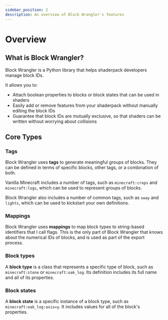 ```yaml
---
sidebar_position: 2
description: An overview of Block Wrangler's features
---
```

# Overview

## What is Block Wrangler?

Block Wrangler is a Python library that helps shaderpack developers manage block IDs.

It allows you to:
- Attach boolean properties to blocks or block states that can be used in shaders
- Easily add or remove features from your shaderpack without manually editing the block IDs
- Guarantee that block IDs are mutually exclusive, so that shaders can be written without worrying about collisions

## Core Types

### Tags
Block Wrangler uses **tags** to generate meaningful groups of blocks.
They can be defined in terms of specific blocks, other tags, or a combination of both.

Vanilla Minecraft includes a number of tags, such as `minecraft:crops` and `minecraft:logs`, which can be used to represent groups of blocks.

Block Wrangler also includes a number of common tags, such as `sway` and `lights`, which can be used to kickstart your own definitions.

### Mappings

Block Wrangler uses **mappings** to map block types to string-based identifiers that I call flags.
This is the only part of Block Wrangler that knows about the numerical IDs of blocks, and is used as part of the export process.

### Block types

A **block type** is a class that represents a specific type of block, such as `minecraft:stone` or `minecraft:oak_log`.
Its definition includes its full name and all of its properties.

### Block states

A **block state** is a specific instance of a block type, such as `minecraft:oak_log:axis=y`. It includes values for all of the block's properties.